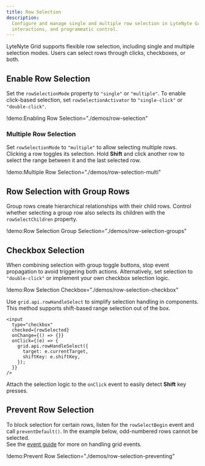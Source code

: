 ```yaml
---
title: Row Selection
description:
  Configure and manage single and multiple row selection in LyteNyte Grid with checkboxes, click
  interactions, and programmatic control.
---
```


LyteNyte Grid supports flexible row selection, including single and multiple selection modes. Users
can select rows through clicks, checkboxes, or both.

## Enable Row Selection

Set the `rowSelectionMode` property to `"single"` or `"multiple"`. To enable click-based selection,
set `rowSelectionActivator` to `"single-click"` or `"double-click"`.

!demo:Enabling Row Selection="./demos/row-selection"

### Multiple Row Selection

Set `rowSelectionMode` to `"multiple"` to allow selecting multiple rows. Clicking a row toggles its
selection. Hold **Shift** and click another row to select the range between it and the last selected
row.

!demo:Multiple Row Selection="./demos/row-selection-multi"

## Row Selection with Group Rows

Group rows create hierarchical relationships with their child rows. Control whether selecting a
group row also selects its children with the `rowSelectChildren` property.

!demo:Row Selection Group Selection="./demos/row-selection-groups"

## Checkbox Selection

When combining selection with group toggle buttons, stop event propagation to avoid triggering both
actions. Alternatively, set selection to `"double-click"` or implement your own checkbox selection
logic.

!demo:Row Selection Checkbox="./demos/row-selection-checkbox"

Use `grid.api.rowHandleSelect` to simplify selection handling in components. This method supports
shift-based range selection out of the box.

```tsx
<input
  type="checkbox"
  checked={rowSelected}
  onChange={() => {}}
  onClick={(e) => {
    grid.api.rowHandleSelect({
      target: e.currentTarget,
      shiftKey: e.shiftKey,
    });
  }}
/>
```

Attach the selection logic to the `onClick` event to easily detect **Shift** key presses.

## Prevent Row Selection

To block selection for certain rows, listen for the `rowSelectBegin` event and call
`preventDefault()`. In the example below, odd-numbered rows cannot be selected.  
See the [event guide](/docs/grid-events) for more on handling grid events.

!demo:Prevent Row Selection="./demos/row-selection-preventing"
